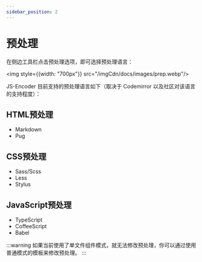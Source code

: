 ```yaml
---
sidebar_position: 2
---
```


# 预处理

在侧边工具栏点击预处理选项，即可选择预处理语言：

<img style={{width: "700px"}} src="/imgCdn/docs/images/prep.webp"/>

JS-Encoder 目前支持的预处理语言如下（取决于 Codemirror 以及社区对该语言的支持程度）：

## HTML预处理

- Markdown
- Pug

## CSS预处理

- Sass/Scss
- Less
- Stylus

## JavaScript预处理

- TypeScript
- CoffeeScript
- Babel

:::warning
如果当前使用了单文件组件模式，就无法修改预处理，你可以通过使用普通模式的模板来修改预处理。
:::